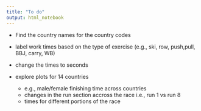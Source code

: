 ```yaml
---
title: "To do"
output: html_notebook
---
```



  - Find the country names for the country codes
  - label work times based on the type of exercise (e.g., ski, row, push,pull, BBJ, carry, WB)
  - change the times to seconds 
  - explore plots for 14 countries 
  
    - e.g., male/female finishing time across countries
    - changes in the run section accross the race i.e., run 1 vs run 8
    - times for different portions of the race 
    
    
    